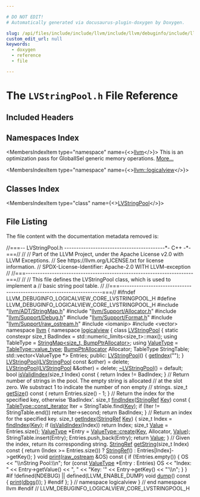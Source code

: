 ```yaml
---

# DO NOT EDIT!
# Automatically generated via docusaurus-plugin-doxygen by Doxygen.

slug: /api/files/include/include/llvm/include/llvm/debuginfo/include/llvm/debuginfo/logicalview/include/llvm/debuginfo/logicalview/core/lvstringpool-h
custom_edit_url: null
keywords:
  - doxygen
  - reference
  - file

---
```





# The `LVStringPool.h` File Reference

<DoxygenPage pluginConfig={pluginConfig}>



## Included Headers

<IncludesList>
<IncludesListItem
  filePath="llvm/ADT/StringMap.h"
  permalink="/docs/api/files/include/include/llvm/include/llvm/adt/stringmap-h"
  isLocal="true" />
<IncludesListItem
  filePath="llvm/Support/Allocator.h"
  permalink="/docs/api/files/include/include/llvm/include/llvm/support/allocator-h"
  isLocal="true" />
<IncludesListItem
  filePath="llvm/Support/Debug.h"
  permalink="/docs/api/files/include/include/llvm/include/llvm/support/debug-h"
  isLocal="true" />
<IncludesListItem
  filePath="llvm/Support/Format.h"
  permalink="/docs/api/files/include/include/llvm/include/llvm/support/format-h"
  isLocal="true" />
<IncludesListItem
  filePath="llvm/Support/raw_ostream.h"
  permalink="/docs/api/files/include/include/llvm/include/llvm/support/raw-ostream-h"
  isLocal="true" />
<IncludesListItem
  filePath="iomanip"
  permalink=""
  isLocal="false" />
<IncludesListItem
  filePath="vector"
  permalink=""
  isLocal="false" />
</IncludesList>

## Namespaces Index

<MembersIndex>

<MembersIndexItem
  type="namespace"
  name={<><a href="/docs/api/namespaces/llvm">llvm</a></>}>
This is an optimization pass for GlobalISel generic memory operations. <a href="/docs/api/namespaces/llvm/#details">More...</a>
</MembersIndexItem>

<MembersIndexItem
  type="namespace"
  name={<><a href="/docs/api/namespaces/llvm/logicalview">llvm::logicalview</a></>}>
</MembersIndexItem>

</MembersIndex>

## Classes Index

<MembersIndex>

<MembersIndexItem
  type="class"
  name={<><a href="/docs/api/classes/llvm/logicalview/lvstringpool">LVStringPool</a></>}>
</MembersIndexItem>

</MembersIndex>


## File Listing

The file content with the documentation metadata removed is:

<ProgramListing>

<Link id="l00001" /><CodeLine lineNumber="1"><Highlight kind="comment">//===-- LVStringPool.h ------------------------------------------&#42;- C++ -&#42;-===//</Highlight><Highlight kind="normal"></Highlight></CodeLine>
<Link id="l00002" /><CodeLine lineNumber="2"><Highlight kind="normal"></Highlight><Highlight kind="comment">//</Highlight><Highlight kind="normal"></Highlight></CodeLine>
<Link id="l00003" /><CodeLine lineNumber="3"><Highlight kind="normal"></Highlight><Highlight kind="comment">// Part of the LLVM Project, under the Apache License v2.0 with LLVM Exceptions.</Highlight><Highlight kind="normal"></Highlight></CodeLine>
<Link id="l00004" /><CodeLine lineNumber="4"><Highlight kind="normal"></Highlight><Highlight kind="comment">// See https://llvm.org/LICENSE.txt for license information.</Highlight><Highlight kind="normal"></Highlight></CodeLine>
<Link id="l00005" /><CodeLine lineNumber="5"><Highlight kind="normal"></Highlight><Highlight kind="comment">// SPDX-License-Identifier: Apache-2.0 WITH LLVM-exception</Highlight><Highlight kind="normal"></Highlight></CodeLine>
<Link id="l00006" /><CodeLine lineNumber="6"><Highlight kind="normal"></Highlight><Highlight kind="comment">//</Highlight><Highlight kind="normal"></Highlight></CodeLine>
<Link id="l00007" /><CodeLine lineNumber="7"><Highlight kind="normal"></Highlight><Highlight kind="comment">//===----------------------------------------------------------------------===//</Highlight><Highlight kind="normal"></Highlight></CodeLine>
<Link id="l00008" /><CodeLine lineNumber="8"><Highlight kind="normal"></Highlight><Highlight kind="comment">//</Highlight><Highlight kind="normal"></Highlight></CodeLine>
<Link id="l00009" /><CodeLine lineNumber="9"><Highlight kind="normal"></Highlight><Highlight kind="comment">// This file defines the LVStringPool class, which is used to implement a</Highlight><Highlight kind="normal"></Highlight></CodeLine>
<Link id="l00010" /><CodeLine lineNumber="10"><Highlight kind="normal"></Highlight><Highlight kind="comment">// basic string pool table.</Highlight><Highlight kind="normal"></Highlight></CodeLine>
<Link id="l00011" /><CodeLine lineNumber="11"><Highlight kind="normal"></Highlight><Highlight kind="comment">//</Highlight><Highlight kind="normal"></Highlight></CodeLine>
<Link id="l00012" /><CodeLine lineNumber="12"><Highlight kind="normal"></Highlight><Highlight kind="comment">//===----------------------------------------------------------------------===//</Highlight><Highlight kind="normal"></Highlight></CodeLine>
<Link id="l00013" /><CodeLine lineNumber="13"><Highlight kind="normal"></Highlight></CodeLine>
<Link id="l00014" /><CodeLine lineNumber="14"><Highlight kind="normal"></Highlight><Highlight kind="preprocessor">#ifndef LLVM&#95;DEBUGINFO&#95;LOGICALVIEW&#95;CORE&#95;LVSTRINGPOOL&#95;H</Highlight><Highlight kind="normal"></Highlight></CodeLine>
<Link id="l00015" /><CodeLine lineNumber="15"><Highlight kind="normal"></Highlight><Highlight kind="preprocessor">#define LLVM&#95;DEBUGINFO&#95;LOGICALVIEW&#95;CORE&#95;LVSTRINGPOOL&#95;H</Highlight><Highlight kind="normal"></Highlight></CodeLine>
<Link id="l00016" /><CodeLine lineNumber="16"><Highlight kind="normal"></Highlight></CodeLine>
<Link id="l00017" /><CodeLine lineNumber="17"><Highlight kind="normal"></Highlight><Highlight kind="preprocessor">#include &quot;<a href="/docs/api/files/include/include/llvm/include/llvm/adt/stringmap-h">llvm/ADT/StringMap.h</a>&quot;</Highlight><Highlight kind="normal"></Highlight></CodeLine>
<Link id="l00018" /><CodeLine lineNumber="18"><Highlight kind="normal"></Highlight><Highlight kind="preprocessor">#include &quot;<a href="/docs/api/files/include/include/llvm/include/llvm/support/allocator-h">llvm/Support/Allocator.h</a>&quot;</Highlight><Highlight kind="normal"></Highlight></CodeLine>
<Link id="l00019" /><CodeLine lineNumber="19"><Highlight kind="normal"></Highlight><Highlight kind="preprocessor">#include &quot;<a href="/docs/api/files/include/include/llvm/include/llvm/support/debug-h">llvm/Support/Debug.h</a>&quot;</Highlight><Highlight kind="normal"></Highlight></CodeLine>
<Link id="l00020" /><CodeLine lineNumber="20"><Highlight kind="normal"></Highlight><Highlight kind="preprocessor">#include &quot;<a href="/docs/api/files/include/include/llvm/include/llvm/support/format-h">llvm/Support/Format.h</a>&quot;</Highlight><Highlight kind="normal"></Highlight></CodeLine>
<Link id="l00021" /><CodeLine lineNumber="21"><Highlight kind="normal"></Highlight><Highlight kind="preprocessor">#include &quot;<a href="/docs/api/files/include/include/llvm/include/llvm/support/raw-ostream-h">llvm/Support/raw&#95;ostream.h</a>&quot;</Highlight><Highlight kind="normal"></Highlight></CodeLine>
<Link id="l00022" /><CodeLine lineNumber="22"><Highlight kind="normal"></Highlight><Highlight kind="preprocessor">#include &lt;iomanip&gt;</Highlight><Highlight kind="normal"></Highlight></CodeLine>
<Link id="l00023" /><CodeLine lineNumber="23"><Highlight kind="normal"></Highlight><Highlight kind="preprocessor">#include &lt;vector&gt;</Highlight><Highlight kind="normal"></Highlight></CodeLine>
<Link id="l00024" /><CodeLine lineNumber="24"><Highlight kind="normal"></Highlight></CodeLine>
<Link id="l00025" /><CodeLine lineNumber="25"><Highlight kind="normal"></Highlight><Highlight kind="keyword">namespace </Highlight><Highlight kind="normal"><a href="/docs/api/namespaces/llvm">llvm</a> &#123;</Highlight></CodeLine>
<Link id="l00026" /><CodeLine lineNumber="26"><Highlight kind="normal"></Highlight><Highlight kind="keyword">namespace </Highlight><Highlight kind="normal"><a href="/docs/api/namespaces/llvm/logicalview">logicalview</a> &#123;</Highlight></CodeLine>
<Link id="l00027" /><CodeLine lineNumber="27"><Highlight kind="normal"></Highlight></CodeLine>
<Link id="l00028" /><CodeLine lineNumber="28" lineLink="/docs/api/classes/llvm/logicalview/lvstringpool"><Highlight kind="normal"></Highlight><Highlight kind="keyword">class </Highlight><Highlight kind="normal"><a href="/docs/api/classes/llvm/logicalview/lvstringpool/#a204c21bef4e5468aa430c008e1a68b4e">LVStringPool</a> &#123;</Highlight></CodeLine>
<Link id="l00029" /><CodeLine lineNumber="29"><Highlight kind="normal">  </Highlight><Highlight kind="keyword">static</Highlight><Highlight kind="normal"> </Highlight><Highlight kind="keyword">constexpr</Highlight><Highlight kind="normal"> </Highlight><Highlight kind="keywordtype">size&#95;t</Highlight><Highlight kind="normal"> BadIndex = std::numeric&#95;limits&lt;size&#95;t&gt;::max();</Highlight></CodeLine>
<Link id="l00030" /><CodeLine lineNumber="30"><Highlight kind="normal">  </Highlight><Highlight kind="keyword">using </Highlight><Highlight kind="normal">TableType = <a href="/docs/api/classes/llvm/stringmap">StringMap&lt;size&#95;t, BumpPtrAllocator&gt;</a>;</Highlight></CodeLine>
<Link id="l00031" /><CodeLine lineNumber="31"><Highlight kind="normal">  </Highlight><Highlight kind="keyword">using </Highlight><Highlight kind="normal"><a href="/docs/api/namespaces/llvm/#ad18871060ac1b051c7322cc6ad71e11c">ValueType</a> = <a href="/docs/api/classes/llvm/stringmap/#aa88257a78f38ec0829087713375505dd">TableType::value&#95;type</a>;</Highlight></CodeLine>
<Link id="l00032" /><CodeLine lineNumber="32"><Highlight kind="normal">  <a href="/docs/api/namespaces/llvm/#a8e612822d4ba7bb36c9c79582a567108">BumpPtrAllocator</a> Allocator;</Highlight></CodeLine>
<Link id="l00033" /><CodeLine lineNumber="33"><Highlight kind="normal">  TableType StringTable;</Highlight></CodeLine>
<Link id="l00034" /><CodeLine lineNumber="34"><Highlight kind="normal">  std::vector&lt;ValueType &#42;&gt; Entries;</Highlight></CodeLine>
<Link id="l00035" /><CodeLine lineNumber="35"><Highlight kind="normal"></Highlight></CodeLine>
<Link id="l00036" /><CodeLine lineNumber="36"><Highlight kind="normal"></Highlight><Highlight kind="keyword">public</Highlight><Highlight kind="normal">:</Highlight></CodeLine>
<Link id="l00037" /><CodeLine lineNumber="37" lineLink="/docs/api/classes/llvm/logicalview/lvstringpool/#a204c21bef4e5468aa430c008e1a68b4e"><Highlight kind="normal">  <a href="/docs/api/classes/llvm/logicalview/lvstringpool/#a204c21bef4e5468aa430c008e1a68b4e">LVStringPool</a>() &#123; <a href="/docs/api/classes/llvm/logicalview/lvstringpool/#ae39a6c4bf47bfd20b1d17e8b352e3a14">getIndex</a>(</Highlight><Highlight kind="stringliteral">&quot;&quot;</Highlight><Highlight kind="normal">); &#125;</Highlight></CodeLine>
<Link id="l00038" /><CodeLine lineNumber="38" lineLink="/docs/api/classes/llvm/logicalview/lvstringpool/#aa8680ff89615c455eb9fd42ee8db637a"><Highlight kind="normal">  <a href="/docs/api/classes/llvm/logicalview/lvstringpool/#aa8680ff89615c455eb9fd42ee8db637a">LVStringPool</a>(<a href="/docs/api/classes/llvm/logicalview/lvstringpool/#a204c21bef4e5468aa430c008e1a68b4e">LVStringPool</a> </Highlight><Highlight kind="keyword">const</Highlight><Highlight kind="normal"> &amp;other) = </Highlight><Highlight kind="keyword">delete</Highlight><Highlight kind="normal">;</Highlight></CodeLine>
<Link id="l00039" /><CodeLine lineNumber="39" lineLink="/docs/api/classes/llvm/logicalview/lvstringpool/#acd07876426d0f69542e06ecb5f9edada"><Highlight kind="normal">  <a href="/docs/api/classes/llvm/logicalview/lvstringpool/#acd07876426d0f69542e06ecb5f9edada">LVStringPool</a>(<a href="/docs/api/classes/llvm/logicalview/lvstringpool/#a204c21bef4e5468aa430c008e1a68b4e">LVStringPool</a> &amp;&amp;other) = </Highlight><Highlight kind="keyword">delete</Highlight><Highlight kind="normal">;</Highlight></CodeLine>
<Link id="l00040" /><CodeLine lineNumber="40" lineLink="/docs/api/classes/llvm/logicalview/lvstringpool/#a1ee48effa9b312b3efa74e90cc3e89b1"><Highlight kind="normal">  <a href="/docs/api/classes/llvm/logicalview/lvstringpool/#a1ee48effa9b312b3efa74e90cc3e89b1">~LVStringPool</a>() = </Highlight><Highlight kind="keywordflow">default</Highlight><Highlight kind="normal">;</Highlight></CodeLine>
<Link id="l00041" /><CodeLine lineNumber="41"><Highlight kind="normal"></Highlight></CodeLine>
<Link id="l00042" /><CodeLine lineNumber="42" lineLink="/docs/api/classes/llvm/logicalview/lvstringpool/#a06eb9890632fe484dfe264008ea90ab6"><Highlight kind="normal">  </Highlight><Highlight kind="keywordtype">bool</Highlight><Highlight kind="normal"> <a href="/docs/api/classes/llvm/logicalview/lvstringpool/#a06eb9890632fe484dfe264008ea90ab6">isValidIndex</a>(</Highlight><Highlight kind="keywordtype">size&#95;t</Highlight><Highlight kind="normal"> Index)</Highlight><Highlight kind="keyword"> const </Highlight><Highlight kind="normal">&#123; </Highlight><Highlight kind="keywordflow">return</Highlight><Highlight kind="normal"> Index != BadIndex; &#125;</Highlight></CodeLine>
<Link id="l00043" /><CodeLine lineNumber="43"><Highlight kind="normal"></Highlight></CodeLine>
<Link id="l00044" /><CodeLine lineNumber="44"><Highlight kind="normal">  </Highlight><Highlight kind="comment">// Return number of strings in the pool. The empty string is allocated</Highlight><Highlight kind="normal"></Highlight></CodeLine>
<Link id="l00045" /><CodeLine lineNumber="45"><Highlight kind="normal">  </Highlight><Highlight kind="comment">// at the slot zero. We substract 1 to indicate the number of non empty</Highlight><Highlight kind="normal"></Highlight></CodeLine>
<Link id="l00046" /><CodeLine lineNumber="46"><Highlight kind="normal">  </Highlight><Highlight kind="comment">// strings.</Highlight><Highlight kind="normal"></Highlight></CodeLine>
<Link id="l00047" /><CodeLine lineNumber="47" lineLink="/docs/api/classes/llvm/logicalview/lvstringpool/#aed4e58adc6fdb1955b800f443c0f575e"><Highlight kind="normal">  </Highlight><Highlight kind="keywordtype">size&#95;t</Highlight><Highlight kind="normal"> <a href="/docs/api/classes/llvm/logicalview/lvstringpool/#aed4e58adc6fdb1955b800f443c0f575e">getSize</a>()</Highlight><Highlight kind="keyword"> const </Highlight><Highlight kind="normal">&#123; </Highlight><Highlight kind="keywordflow">return</Highlight><Highlight kind="normal"> Entries.size() - 1; &#125;</Highlight></CodeLine>
<Link id="l00048" /><CodeLine lineNumber="48"><Highlight kind="normal"></Highlight></CodeLine>
<Link id="l00049" /><CodeLine lineNumber="49"><Highlight kind="normal">  </Highlight><Highlight kind="comment">// Return the index for the specified key, otherwise &#39;BadIndex&#39;.</Highlight><Highlight kind="normal"></Highlight></CodeLine>
<Link id="l00050" /><CodeLine lineNumber="50" lineLink="/docs/api/classes/llvm/logicalview/lvstringpool/#a0d8cd9b380cbfd1b9785ba062fe702bb"><Highlight kind="normal">  </Highlight><Highlight kind="keywordtype">size&#95;t</Highlight><Highlight kind="normal"> <a href="/docs/api/classes/llvm/logicalview/lvstringpool/#a0d8cd9b380cbfd1b9785ba062fe702bb">findIndex</a>(<a href="/docs/api/classes/llvm/stringref">StringRef</a> <a href="/docs/api/namespaces/llvm/#a98c6256d0644613c6b5b3e2ef06ef5ce">Key</a>)</Highlight><Highlight kind="keyword"> const </Highlight><Highlight kind="normal">&#123;</Highlight></CodeLine>
<Link id="l00051" /><CodeLine lineNumber="51"><Highlight kind="normal">    <a href="/docs/api/classes/llvm/stringmap/#a075230b87e113348fc39b4f5c30ffaa6">TableType::const&#95;iterator</a> Iter = StringTable.find(<a href="/docs/api/namespaces/llvm/#a98c6256d0644613c6b5b3e2ef06ef5ce">Key</a>);</Highlight></CodeLine>
<Link id="l00052" /><CodeLine lineNumber="52"><Highlight kind="normal">    </Highlight><Highlight kind="keywordflow">if</Highlight><Highlight kind="normal"> (Iter != StringTable.end())</Highlight></CodeLine>
<Link id="l00053" /><CodeLine lineNumber="53"><Highlight kind="normal">      </Highlight><Highlight kind="keywordflow">return</Highlight><Highlight kind="normal"> Iter-&gt;second;</Highlight></CodeLine>
<Link id="l00054" /><CodeLine lineNumber="54"><Highlight kind="normal">    </Highlight><Highlight kind="keywordflow">return</Highlight><Highlight kind="normal"> BadIndex;</Highlight></CodeLine>
<Link id="l00055" /><CodeLine lineNumber="55"><Highlight kind="normal">  &#125;</Highlight></CodeLine>
<Link id="l00056" /><CodeLine lineNumber="56"><Highlight kind="normal"></Highlight></CodeLine>
<Link id="l00057" /><CodeLine lineNumber="57"><Highlight kind="normal">  </Highlight><Highlight kind="comment">// Return an index for the specified key.</Highlight><Highlight kind="normal"></Highlight></CodeLine>
<Link id="l00058" /><CodeLine lineNumber="58" lineLink="/docs/api/classes/llvm/logicalview/lvstringpool/#ae39a6c4bf47bfd20b1d17e8b352e3a14"><Highlight kind="normal">  </Highlight><Highlight kind="keywordtype">size&#95;t</Highlight><Highlight kind="normal"> <a href="/docs/api/classes/llvm/logicalview/lvstringpool/#ae39a6c4bf47bfd20b1d17e8b352e3a14">getIndex</a>(<a href="/docs/api/classes/llvm/stringref">StringRef</a> <a href="/docs/api/namespaces/llvm/#a98c6256d0644613c6b5b3e2ef06ef5ce">Key</a>) &#123;</Highlight></CodeLine>
<Link id="l00059" /><CodeLine lineNumber="59"><Highlight kind="normal">    </Highlight><Highlight kind="keywordtype">size&#95;t</Highlight><Highlight kind="normal"> Index = <a href="/docs/api/classes/llvm/logicalview/lvstringpool/#a0d8cd9b380cbfd1b9785ba062fe702bb">findIndex</a>(<a href="/docs/api/namespaces/llvm/#a98c6256d0644613c6b5b3e2ef06ef5ce">Key</a>);</Highlight></CodeLine>
<Link id="l00060" /><CodeLine lineNumber="60"><Highlight kind="normal">    </Highlight><Highlight kind="keywordflow">if</Highlight><Highlight kind="normal"> (<a href="/docs/api/classes/llvm/logicalview/lvstringpool/#a06eb9890632fe484dfe264008ea90ab6">isValidIndex</a>(Index))</Highlight></CodeLine>
<Link id="l00061" /><CodeLine lineNumber="61"><Highlight kind="normal">      </Highlight><Highlight kind="keywordflow">return</Highlight><Highlight kind="normal"> Index;</Highlight></CodeLine>
<Link id="l00062" /><CodeLine lineNumber="62"><Highlight kind="normal">    </Highlight><Highlight kind="keywordtype">size&#95;t</Highlight><Highlight kind="normal"> <a href="/docs/api/classes/llvm/value">Value</a> = Entries.size();</Highlight></CodeLine>
<Link id="l00063" /><CodeLine lineNumber="63"><Highlight kind="normal">    <a href="/docs/api/namespaces/llvm/#ad18871060ac1b051c7322cc6ad71e11c">ValueType</a> &#42;Entry = <a href="/docs/api/classes/llvm/stringmapentry/#a09f6c55119f75e7997dab2bbd8d2f065">ValueType::create</a>(<a href="/docs/api/namespaces/llvm/#a98c6256d0644613c6b5b3e2ef06ef5ce">Key</a>, Allocator, <a href="/docs/api/classes/llvm/value">Value</a>);</Highlight></CodeLine>
<Link id="l00064" /><CodeLine lineNumber="64"><Highlight kind="normal">    StringTable.insert(Entry);</Highlight></CodeLine>
<Link id="l00065" /><CodeLine lineNumber="65"><Highlight kind="normal">    Entries.push&#95;back(Entry);</Highlight></CodeLine>
<Link id="l00066" /><CodeLine lineNumber="66"><Highlight kind="normal">    </Highlight><Highlight kind="keywordflow">return</Highlight><Highlight kind="normal"> <a href="/docs/api/classes/llvm/value">Value</a>;</Highlight></CodeLine>
<Link id="l00067" /><CodeLine lineNumber="67"><Highlight kind="normal">  &#125;</Highlight></CodeLine>
<Link id="l00068" /><CodeLine lineNumber="68"><Highlight kind="normal"></Highlight></CodeLine>
<Link id="l00069" /><CodeLine lineNumber="69"><Highlight kind="normal">  </Highlight><Highlight kind="comment">// Given the index, return its corresponding string.</Highlight><Highlight kind="normal"></Highlight></CodeLine>
<Link id="l00070" /><CodeLine lineNumber="70" lineLink="/docs/api/classes/llvm/logicalview/lvstringpool/#ad6daea733db985910935c38c04cc2564"><Highlight kind="normal">  <a href="/docs/api/classes/llvm/stringref">StringRef</a> <a href="/docs/api/classes/llvm/logicalview/lvstringpool/#ad6daea733db985910935c38c04cc2564">getString</a>(</Highlight><Highlight kind="keywordtype">size&#95;t</Highlight><Highlight kind="normal"> Index)</Highlight><Highlight kind="keyword"> const </Highlight><Highlight kind="normal">&#123;</Highlight></CodeLine>
<Link id="l00071" /><CodeLine lineNumber="71"><Highlight kind="normal">    </Highlight><Highlight kind="keywordflow">return</Highlight><Highlight kind="normal"> (Index &gt;= Entries.size()) ? <a href="/docs/api/classes/llvm/stringref">StringRef</a>() : Entries&#91;Index&#93;-&gt;getKey();</Highlight></CodeLine>
<Link id="l00072" /><CodeLine lineNumber="72"><Highlight kind="normal">  &#125;</Highlight></CodeLine>
<Link id="l00073" /><CodeLine lineNumber="73"><Highlight kind="normal"></Highlight></CodeLine>
<Link id="l00074" /><CodeLine lineNumber="74" lineLink="/docs/api/classes/llvm/logicalview/lvstringpool/#a294b67689fb7619fb93f45e5e1f608dd"><Highlight kind="normal">  </Highlight><Highlight kind="keywordtype">void</Highlight><Highlight kind="normal"> <a href="/docs/api/classes/llvm/logicalview/lvstringpool/#a294b67689fb7619fb93f45e5e1f608dd">print</a>(<a href="/docs/api/classes/llvm/raw-ostream">raw&#95;ostream</a> &amp;OS)</Highlight><Highlight kind="keyword"> const </Highlight><Highlight kind="normal">&#123;</Highlight></CodeLine>
<Link id="l00075" /><CodeLine lineNumber="75"><Highlight kind="normal">    </Highlight><Highlight kind="keywordflow">if</Highlight><Highlight kind="normal"> (!Entries.empty()) &#123;</Highlight></CodeLine>
<Link id="l00076" /><CodeLine lineNumber="76"><Highlight kind="normal">      OS &lt;&lt; </Highlight><Highlight kind="stringliteral">&quot;\\nString Pool:\\n&quot;</Highlight><Highlight kind="normal">;</Highlight></CodeLine>
<Link id="l00077" /><CodeLine lineNumber="77"><Highlight kind="normal">      </Highlight><Highlight kind="keywordflow">for</Highlight><Highlight kind="normal"> (</Highlight><Highlight kind="keyword">const</Highlight><Highlight kind="normal"> <a href="/docs/api/namespaces/llvm/#ad18871060ac1b051c7322cc6ad71e11c">ValueType</a> &#42;Entry : Entries)</Highlight></CodeLine>
<Link id="l00078" /><CodeLine lineNumber="78"><Highlight kind="normal">        OS &lt;&lt; </Highlight><Highlight kind="stringliteral">&quot;Index: &quot;</Highlight><Highlight kind="normal"> &lt;&lt; Entry-&gt;getValue() &lt;&lt; </Highlight><Highlight kind="stringliteral">&quot;, &quot;</Highlight><Highlight kind="normal"></Highlight></CodeLine>
<Link id="l00079" /><CodeLine lineNumber="79"><Highlight kind="normal">           &lt;&lt; </Highlight><Highlight kind="stringliteral">&quot;Key: &#39;&quot;</Highlight><Highlight kind="normal"> &lt;&lt; Entry-&gt;getKey() &lt;&lt; </Highlight><Highlight kind="stringliteral">&quot;&#39;\\n&quot;</Highlight><Highlight kind="normal">;</Highlight></CodeLine>
<Link id="l00080" /><CodeLine lineNumber="80"><Highlight kind="normal">    &#125;</Highlight></CodeLine>
<Link id="l00081" /><CodeLine lineNumber="81"><Highlight kind="normal">  &#125;</Highlight></CodeLine>
<Link id="l00082" /><CodeLine lineNumber="82"><Highlight kind="normal"></Highlight></CodeLine>
<Link id="l00083" /><CodeLine lineNumber="83"><Highlight kind="normal"></Highlight><Highlight kind="preprocessor">#if !defined(NDEBUG) || defined(LLVM&#95;ENABLE&#95;DUMP)</Highlight><Highlight kind="normal"></Highlight></CodeLine>
<Link id="l00084" /><CodeLine lineNumber="84" lineLink="/docs/api/classes/llvm/logicalview/lvstringpool/#a8c1e075eb2c5d51cc9e2fb037a245dbc"><Highlight kind="normal">  </Highlight><Highlight kind="keywordtype">void</Highlight><Highlight kind="normal"> <a href="/docs/api/classes/llvm/logicalview/lvstringpool/#a8c1e075eb2c5d51cc9e2fb037a245dbc">dump</a>()</Highlight><Highlight kind="keyword"> const </Highlight><Highlight kind="normal">&#123; <a href="/docs/api/classes/llvm/logicalview/lvstringpool/#a294b67689fb7619fb93f45e5e1f608dd">print</a>(<a href="/docs/api/namespaces/llvm/#a7c46c742c31be54870e2038048e6b391">dbgs</a>()); &#125;</Highlight></CodeLine>
<Link id="l00085" /><CodeLine lineNumber="85"><Highlight kind="normal"></Highlight><Highlight kind="preprocessor">#endif</Highlight><Highlight kind="normal"></Highlight></CodeLine>
<Link id="l00086" /><CodeLine lineNumber="86"><Highlight kind="normal">&#125;;</Highlight></CodeLine>
<Link id="l00087" /><CodeLine lineNumber="87"><Highlight kind="normal"></Highlight></CodeLine>
<Link id="l00088" /><CodeLine lineNumber="88"><Highlight kind="normal">&#125; </Highlight><Highlight kind="comment">// namespace logicalview</Highlight><Highlight kind="normal"></Highlight></CodeLine>
<Link id="l00089" /><CodeLine lineNumber="89"><Highlight kind="normal">&#125; </Highlight><Highlight kind="comment">// end namespace llvm</Highlight><Highlight kind="normal"></Highlight></CodeLine>
<Link id="l00090" /><CodeLine lineNumber="90"><Highlight kind="normal"></Highlight></CodeLine>
<Link id="l00091" /><CodeLine lineNumber="91"><Highlight kind="normal"></Highlight><Highlight kind="preprocessor">#endif </Highlight><Highlight kind="comment">// LLVM&#95;DEBUGINFO&#95;LOGICALVIEW&#95;CORE&#95;LVSTRINGPOOL&#95;H</Highlight><Highlight kind="normal"></Highlight></CodeLine>

</ProgramListing>


</DoxygenPage>
